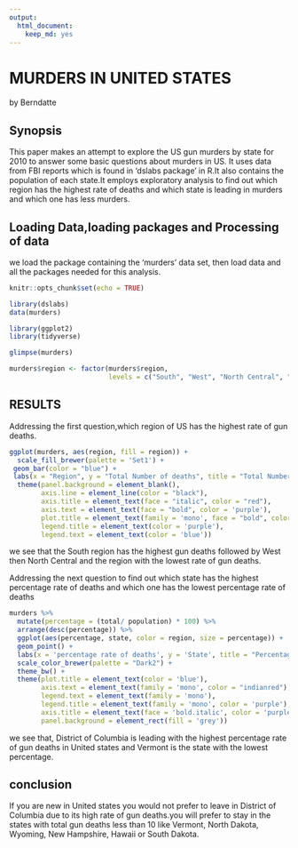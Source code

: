 ```yaml
---
output: 
  html_document: 
    keep_md: yes
---
```


# MURDERS IN UNITED STATES
by Berndatte

## Synopsis
This paper makes an attempt to explore the US gun murders by state for 2010 to answer some basic questions about murders in US. It uses data from FBI reports which is found in 'dslabs package' in R.It also contains the population of each state.It employs exploratory analysis to find out which region has the highest rate of deaths and which state is leading in murders and which one has less murders.

## Loading Data,loading packages and Processing of data 
we load the package containing the 'murders' data set, then load data and all the packages needed for this analysis.

```r
knitr::opts_chunk$set(echo = TRUE)

library(dslabs)
data(murders)

library(ggplot2)
library(tidyverse)

glimpse(murders)

murders$region <- factor(murders$region,
                         levels = c("South", "West", "North Central", "Northeast"))
```

## RESULTS
Addressing the first question,which region of US has the highest rate of gun deaths.
```r

ggplot(murders, aes(region, fill = region)) +
  scale_fill_brewer(palette = 'Set1') +
 geom_bar(color = "blue") +
 labs(x = "Region", y = "Total Number of deaths", title = "Total Number Of Gun Deaths By Region") +
  theme(panel.background = element_blank(),
        axis.line = element_line(color = "black"),
        axis.title = element_text(face = "italic", color = "red"),
        axis.text = element_text(face = "bold", color = 'purple'),
        plot.title = element_text(family = 'mono', face = "bold", color = "blue", size = 15),
        legend.title = element_text(color = 'purple'),
        legend.text = element_text(color = 'blue'))
```

we see that the South region has the highest gun deaths followed by West then North Central and the region with the lowest rate of gun deaths.

Addressing the next question to find out which state has the highest percentage rate of deaths and which one has the lowest percentage rate of deaths
```r

murders %>%
  mutate(percentage = (total/ population) * 100) %>%
  arrange(desc(percentage)) %>%
  ggplot(aes(percentage, state, color = region, size = percentage)) +
  geom_point() +
  labs(x = 'percentage rate of deaths', y = 'State', title = "Percentage Rate of Gun deaths in States of US") +
  scale_color_brewer(palette = "Dark2") +
  theme_bw() +
  theme(plot.title = element_text(color = 'blue'),
        axis.text = element_text(family = 'mono', color = "indianred"),
        legend.text = element_text(family = 'mono'),
        legend.title = element_text(family = 'mono', color = 'purple'),
        axis.title = element_text(face = 'bold.italic', color = 'purple'),
        panel.background = element_rect(fill = 'grey'))
```

we see that, District of Columbia is leading with the highest percentage rate of gun deaths in United states and Vermont is the state with the lowest percentage.

## conclusion
If you are new in United states you would not prefer to leave in District of Columbia due to its high rate of gun deaths.you will prefer to stay in the states with total gun deaths less than 10 like Vermont, North Dakota, Wyoming, New Hampshire, Hawaii or South Dakota.